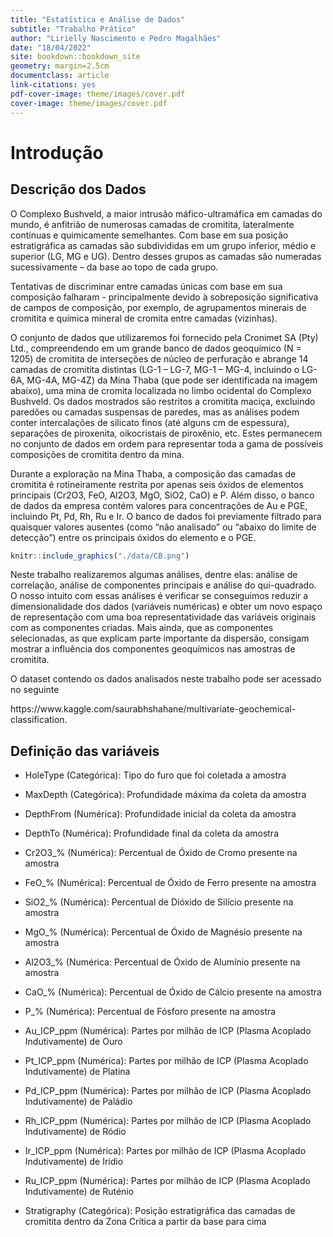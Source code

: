 --- 
title: "Estatística e Análise de Dados"
subtitle: "Trabalho Prático"
author: "Lirielly Nascimento e Pedro Magalhães"
date: "18/04/2022"
site: bookdown::bookdown_site
geometry: margin=2.5cm
documentclass: article
link-citations: yes
pdf-cover-image: theme/images/cover.pdf
cover-image: theme/images/cover.pdf
---

\newpage

# Introdução {-}

## Descrição dos Dados {-}

O Complexo Bushveld, a maior intrusão máfico-ultramáfica em camadas do mundo, é anfitrião de numerosas camadas de cromitita, lateralmente contínuas e quimicamente semelhantes. Com base em sua posição estratigráfica as camadas são subdivididas em um grupo inferior, médio e superior (LG, MG e UG). Dentro desses grupos as camadas são numeradas sucessivamente – da base ao topo de cada grupo. 

Tentativas de discriminar entre camadas únicas com base em sua composição falharam - principalmente devido à sobreposição significativa de campos de composição, por exemplo, de agrupamentos minerais de cromitita e química mineral de cromita entre camadas (vizinhas).

O conjunto de dados que utilizaremos foi fornecido pela Cronimet SA (Pty) Ltd., compreendendo em um grande banco de dados geoquímico (N = 1205) de cromitita de interseções de núcleo de perfuração e abrange 14 camadas de cromitita distintas (LG-1 – LG-7, MG-1 – MG-4, incluindo o LG-6A, MG-4A, MG-4Z) da Mina Thaba (que pode ser identificada na imagem abaixo), uma mina de cromita localizada no limbo ocidental do Complexo Bushveld. Os dados mostrados são restritos a cromitita maciça, excluindo paredões ou camadas suspensas de paredes, mas as análises podem conter intercalações de silicato finos (até alguns cm de espessura), separações de piroxenita, oikocristais de piroxênio, etc. Estes permanecem no conjunto de dados em ordem para representar toda a gama de possíveis composições de cromitita dentro da mina.

Durante a exploração na Mina Thaba, a composição das camadas de cromitita é rotineiramente restrita por apenas seis óxidos de elementos principais (Cr2O3, FeO, Al2O3, MgO, SiO2, CaO) e P. Além disso, o banco de dados da empresa contém valores para concentrações de Au e PGE, incluindo Pt, Pd, Rh, Ru e Ir. O banco de dados foi previamente filtrado para quaisquer valores ausentes (como “não analisado” ou “abaixo do limite de detecção”) entre os principais óxidos do elemento e o PGE.


```{r echo=FALSE, fout.width='20%'}

knitr::include_graphics("./data/CB.png")

```

Neste trabalho realizaremos algumas análises, dentre elas: análise de correlação, análise de componentes principais e análise do qui-quadrado. O nosso intuito com essas análises é verificar se conseguimos reduzir a dimensionalidade dos dados (variáveis numéricas) e obter um novo espaço de representação com uma boa representatividade das variáveis originais com as componentes criadas. Mais ainda, que as componentes selecionadas, as que explicam parte importante da dispersão, consigam mostrar a influência dos componentes geoquímicos nas amostras de cromitita.

O dataset contendo os dados analisados neste trabalho pode ser acessado no seguinte

https://www.kaggle.com/saurabhshahane/multivariate-geochemical-classification.


## Definição das variáveis {-}

- HoleType (Categórica): Tipo do furo que foi coletada a amostra

- MaxDepth (Categórica): Profundidade máxima da coleta da amostra

- DepthFrom (Numérica): Profundidade inicial da coleta da amostra

- DepthTo (Numérica): Profundidade final da coleta da amostra

- Cr2O3_% (Numérica): Percentual de Óxido de Cromo presente na amostra

- FeO_% (Numérica): Percentual de Óxido de Ferro presente na amostra

- SiO2_% (Numérica): Percentual de Dióxido de Silício presente na amostra

- MgO_% (Numérica): Percentual de Óxido de Magnésio presente na amostra

- Al2O3_% (Numérica: Percentual de Óxido de Alumínio presente na amostra

- CaO_% (Numérica): Percentual de Óxido de Cálcio presente na amostra

- P_% (Numérica): Percentual de Fósforo presente na amostra

- Au_ICP_ppm (Numérica): Partes por milhão de ICP (Plasma Acoplado Indutivamente) de Ouro

- Pt_ICP_ppm (Numérica): Partes por milhão de ICP (Plasma Acoplado Indutivamente) de Platina

- Pd_ICP_ppm (Numérica): Partes por milhão de ICP (Plasma Acoplado Indutivamente) de Paládio

- Rh_ICP_ppm (Numérica): Partes por milhão de ICP (Plasma Acoplado Indutivamente) de Ródio

- Ir_ICP_ppm (Numérica): Partes por milhão de ICP (Plasma Acoplado Indutivamente) de Irídio

- Ru_ICP_ppm (Numérica): Partes por milhão de ICP (Plasma Acoplado Indutivamente) de Ruténio

- Stratigraphy (Categórica): Posição estratigráfica das camadas de cromitita dentro da Zona Crítica a partir da base para cima


\newpage
